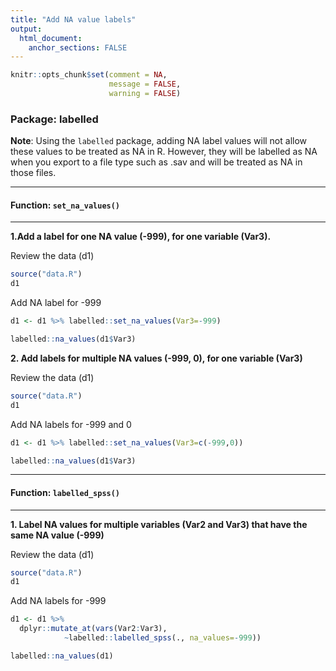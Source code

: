 ```yaml
---
title: "Add NA value labels"
output: 
  html_document:
    anchor_sections: FALSE
---
```


```r
knitr::opts_chunk$set(comment = NA,
                      message = FALSE,
                      warning = FALSE)
```


### Package: labelled

**Note**: Using the `labelled` package, adding NA label values will not allow these values to be treated as NA in R. However, they will be labelled as NA when you export to a file type such as .sav and will be treated as NA in those files.

---

#### Function: `set_na_values()`

---

**1\.Add a label for one NA value (-999), for one variable (Var3).**

Review the data (d1)

```r

source("data.R")
d1

```

Add NA label for -999

```r

d1 <- d1 %>% labelled::set_na_values(Var3=-999)

labelled::na_values(d1$Var3)

```


**2\. Add labels for multiple NA values (-999, 0), for one variable (Var3)**

Review the data (d1)

```r

source("data.R")
d1

```

Add NA labels for -999 and 0

```r

d1 <- d1 %>% labelled::set_na_values(Var3=c(-999,0))

labelled::na_values(d1$Var3)

```


---

#### Function: `labelled_spss()`

---

**1\. Label NA values for multiple variables (Var2 and Var3) that have the same NA value (-999)**

Review the data (d1)

```r

source("data.R")
d1

```

Add NA labels for -999

```r

d1 <- d1 %>% 
  dplyr::mutate_at(vars(Var2:Var3), 
            ~labelled::labelled_spss(., na_values=-999))

labelled::na_values(d1)

```
